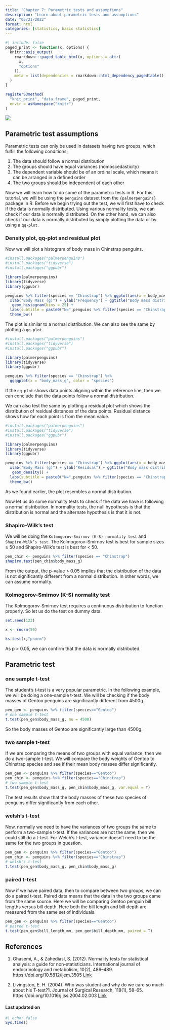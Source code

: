 ```yaml
---
title: "Chapter 7: Parametric tests and assumptions"
description: "Learn about parametric tests and assumptions"
date: "05/21/2022"
format: html
categories: [statistics, basic statistics]
---
```


```r
#| include: false
paged_print <- function(x, options) {
  knitr::asis_output(
    rmarkdown:::paged_table_html(x, options = attr(
      x,
      "options"
    )),
    meta = list(dependencies = rmarkdown::html_dependency_pagedtable())
  )
}

registerS3method(
  "knit_print", "data.frame", paged_print,
  envir = asNamespace("knitr")
)
```

::: {layout-ncol="1"}
![](images/para1.jpg){.preview-image}
:::

## Parametric test assumptions

Parametric tests can only be used in datasets having two groups, which fulfill the following conditions;

1.  The data should follow a normal distribution
2.  The groups should have equal variances (homoscedasticity)
3.  The dependent variable should be of an ordinal scale, which means it can be arranged in a defined order
4.  The two groups should be independent of each other

Now we will learn how to do some of the parametric tests in R. For this tutorial, we will be using the `penguins` dataset from the `{palmerpenguins}` package in R. Before we begin trying out the test, we will first have to check if the data is normally distributed. Using various normality tests, we can check if our data is normally distributed. On the other hand, we can also check if our data is normally distributed by simply plotting the data or by using a `qq-plot`.

### Density plot, qq-plot and residual plot

Now we will plot a histogram of body mass in Chinstrap penguins.

```r
#install.packages("palmerpenguins")
#install.packages("tidyverse")
#install.packages("ggpubr")

library(palmerpenguins)
library(tidyverse)
library(ggpubr)

penguins %>% filter(species == "Chinstrap") %>% ggplot(aes(x = body_mass_g)) + 
  xlab("Body Mass (g)") + ylab("Frequency") + ggtitle("Body mass distribution") + 
   geom_histogram(bins = 25) + 
  labs(subtitle = paste0("N=",penguins %>% filter(species == "Chinstrap") %>% nrow())) +
  theme_bw()
```

The plot is similar to a normal distribution. We can also see the same by plotting a `qq-plot`

```r
#install.packages("palmerpenguins")
#install.packages("tidyverse")
#install.packages("ggpubr")

library(palmerpenguins)
library(tidyverse)
library(ggpubr)

penguins %>% filter(species == "Chinstrap") %>% 
  ggqqplot(x = "body_mass_g", color = "species")
```

If the `qq-plot` shows data points aligning within the reference line, then we can conclude that the data points follow a normal distribution.

We can also test the same by plotting a residual plot which shows the distribution of residual distances of the data points. Residual distance shows how far each point is from the mean value.

```r
#install.packages("palmerpenguins")
#install.packages("tidyverse")
#install.packages("ggpubr")

library(palmerpenguins)
library(tidyverse)
library(ggpubr)

penguins %>% filter(species == "Chinstrap") %>% ggplot(aes(x = body_mass_g)) + 
  xlab("Body Mass (g)") + ylab("Residual") + ggtitle("Body mass distribution") + 
   geom_density() + 
  labs(subtitle = paste0("N=",penguins %>% filter(species == "Chinstrap") %>% nrow())) +
  theme_bw()
```

As we found earlier, the plot resembles a normal distribution.

Now let us do some normality tests to check if the data we have is following a normal distribution. In normality tests, the null hypothesis is that the distribution is normal and the alternate hypothesis is that it is not.

### Shapiro-Wilk's test

We will be doing the `Kolmogorov-Smirnov (K-S) normality test` and `Shapiro-Wilk’s test`. The Kolmogorov--Smirnov test is best for sample sizes ≥ 50 and Shapiro-Wilk's test is best for \< 50.

```r
pen_chin <- penguins %>% filter(species == "Chinstrap")
shapiro.test(pen_chin$body_mass_g)
```

From the output, the p-value \> 0.05 implies that the distribution of the data is not significantly different from a normal distribution. In other words, we can assume normality.

### Kolmogorov-Smirnov (K-S) normality test

The Kolmogorov-Smirnov test requires a continuous distribution to function properly. So let us do the test on dummy data.

```r
set.seed(123)

x <- rnorm(50)

ks.test(x,"pnorm")
```

As p \> 0.05, we can confirm that the data is normally distributed.

## Parametric test

### one sample t-test

The student's t-test is a very popular parametric. In the following example, we will be doing a one-sample t-test. We will be checking if the body masses of Gentoo penguins are significantly different from 4500g.

```r
pen_gen <- penguins %>% filter(species=="Gentoo")
# one sample t-test
t.test(pen_gen$body_mass_g, mu = 4500)
```

So the body masses of Gentoo are significantly large than 4500g.

### two sample t-test

If we are comparing the means of two groups with equal variance, then we do a two-sample t-test. We will compare the body weights of Gentoo to Chinstrap species and see if their mean body masses differ significantly.

```r
pen_gen <- penguins %>% filter(species=="Gentoo")
pen_chin <- penguins %>% filter(species=="Chinstrap")
# two sample t-test
t.test(pen_gen$body_mass_g, pen_chin$body_mass_g, var.equal = T)
```

The test results show that the body masses of these two species of penguins differ significantly from each other.

### welsh's t-test

Now, normally we need to have the variances of two groups the same to perform a two-sample t-test. If the variances are not the same, then we could still do a t-test. For Welch's t-test, variance doesn't need to be the same for the two groups in question.

```r
pen_gen <- penguins %>% filter(species=="Gentoo")
pen_chin <- penguins %>% filter(species=="Chinstrap")
# welsh's t-test
t.test(pen_gen$body_mass_g, pen_chin$body_mass_g)
```

### paired t-test

Now if we have paired data, then to compare between two groups, we can do a paired t-test. Paired data means that the data in the two groups came from the same source. Here we will be comparing Gentoo penguin bill lengths versus bill depth. Here both the bill length and bill depth are measured from the same set of individuals.

```r
pen_gen <- penguins %>% filter(species=="Gentoo")
# paired t-test
t.test(pen_gen$bill_length_mm, pen_gen$bill_depth_mm, paired = T)
```

## References

1.  Ghasemi, A., & Zahediasl, S. (2012). Normality tests for statistical analysis: a guide for non-statisticians. International journal of endocrinology and metabolism, 10(2), 486--489. https://doi.org/10.5812/ijem.3505 [Link](https://www.ncbi.nlm.nih.gov/pmc/articles/PMC3693611/)

2.  Livingston, E. H. (2004). Who was student and why do we care so much about his T-test?1. Journal of Surgical Research, 118(1), 58--65. https://doi.org/10.1016/j.jss.2004.02.003 [Link](https://www.sciencedirect.com/science/article/abs/pii/S0022480404000496)

#### Last updated on {.unnumbered .unlisted}

```r
#| echo: false
Sys.time()
```

<a hidden href="https://info.flagcounter.com/ynrK"><img src="https://s11.flagcounter.com/count2/ynrK/bg_000000/txt_FFFFFF/border_F0F0F0/columns_5/maxflags_25/viewers_0/labels_1/pageviews_1/flags_0/percent_0/" alt="Flag Counter" border="0"/></a>

